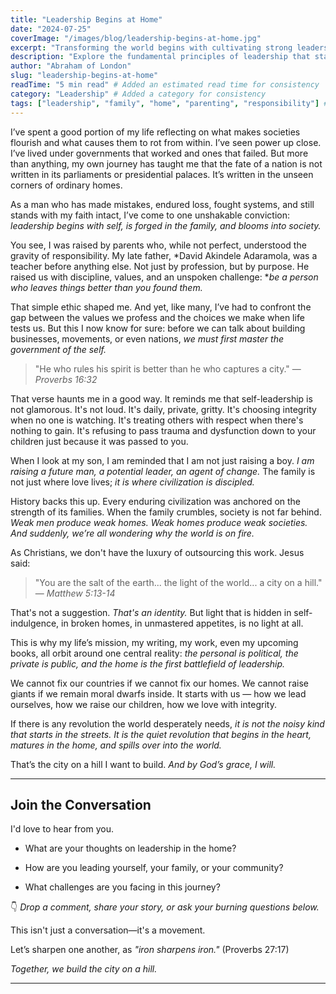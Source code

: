 ```yaml
---
title: "Leadership Begins at Home"
date: "2024-07-25"
coverImage: "/images/blog/leadership-begins-at-home.jpg"
excerpt: "Transforming the world begins with cultivating strong leadership within your own home. Learn the principles that empower families to thrive."
description: "Explore the fundamental principles of leadership that start within the home, empowering families and fostering environments of growth and influence."
author: "Abraham of London"
slug: "leadership-begins-at-home"
readTime: "5 min read" # Added an estimated read time for consistency
category: "Leadership" # Added a category for consistency
tags: ["leadership", "family", "home", "parenting", "responsibility"] # Added tags for consistency
---
```


I’ve spent a good portion of my life reflecting on what makes societies flourish and what causes them to rot from within. I’ve seen power up close. I’ve lived under governments that worked and ones that failed. But more than anything, my own journey has taught me that the fate of a nation is not written in its parliaments or presidential palaces. It’s written in the unseen corners of ordinary homes.



As a man who has made mistakes, endured loss, fought systems, and still stands with my faith intact, I’ve come to one unshakable conviction: *leadership begins with self, is forged in the family, and blooms into society.*



You see, I was raised by parents who, while not perfect, understood the gravity of responsibility. My late father, *David Akindele Adaramola, was a teacher before anything else. Not just by profession, but by purpose. He raised us with discipline, values, and an unspoken challenge: **be a person who leaves things better than you found them.*



That simple ethic shaped me. And yet, like many, I’ve had to confront the gap between the values we profess and the choices we make when life tests us. But this I now know for sure: before we can talk about building businesses, movements, or even nations, *we must first master the government of the self.*



> "He who rules his spirit is better than he who captures a city." — *Proverbs 16:32*



That verse haunts me in a good way. It reminds me that self-leadership is not glamorous. It's not loud. It's daily, private, gritty. It's choosing integrity when no one is watching. It's treating others with respect when there's nothing to gain. It's refusing to pass trauma and dysfunction down to your children just because it was passed to you.



When I look at my son, I am reminded that I am not just raising a boy. *I am raising a future man, a potential leader, an agent of change.* The family is not just where love lives; *it is where civilization is discipled.*



History backs this up. Every enduring civilization was anchored on the strength of its families. When the family crumbles, society is not far behind. *Weak men produce weak homes. Weak homes produce weak societies. And suddenly, we’re all wondering why the world is on fire.*



As Christians, we don't have the luxury of outsourcing this work. Jesus said:



> "You are the salt of the earth... the light of the world... a city on a hill." — *Matthew 5:13-14*



That's not a suggestion. *That's an identity.* But light that is hidden in self-indulgence, in broken homes, in unmastered appetites, is no light at all.



This is why my life’s mission, my writing, my work, even my upcoming books, all orbit around one central reality: *the personal is political, the private is public, and the home is the first battlefield of leadership.*



We cannot fix our countries if we cannot fix our homes. We cannot raise giants if we remain moral dwarfs inside. It starts with us — how we lead ourselves, how we raise our children, how we love with integrity.



If there is any revolution the world desperately needs, *it is not the noisy kind that starts in the streets. It is the quiet revolution that begins in the heart, matures in the home, and spills over into the world.*



That’s the city on a hill I want to build. *And by God’s grace, I will.*



---



## Join the Conversation



I'd love to hear from you.



- What are your thoughts on leadership in the home?

- How are you leading yourself, your family, or your community?

- What challenges are you facing in this journey?



👇 *Drop a comment, share your story, or ask your burning questions below.*



This isn't just a conversation—it's a movement.  

Let’s sharpen one another, as *"iron sharpens iron."* (Proverbs 27:17)



*Together, we build the city on a hill.*

---